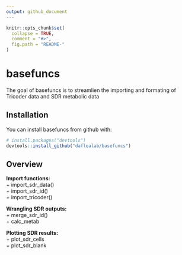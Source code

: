 ```yaml
---
output: github_document
---
```


<!-- README.md is generated from README.Rmd. Please edit that file -->

```r
knitr::opts_chunk$set(
  collapse = TRUE,
  comment = "#>",
  fig.path = "README-"
)
```

# basefuncs

The goal of basefuncs is to streamlien the importing and formating of Tricoder data and SDR metabolic data

## Installation

You can install basefuncs from github with:

```r
# install.packages("devtools")
devtools::install_github("daflealab/basefuncs")
```

## Overview

**Import functions:**  
  + import_sdr_data()  
  + import_sdr_id()  
  + import_tricoder()  

**Wrangling SDR outputs:**  
  + merge_sdr_id()  
  + calc_metab  

**Plotting SDR results:**   
  + plot_sdr_cells  
  + plot_sdr_blank  

